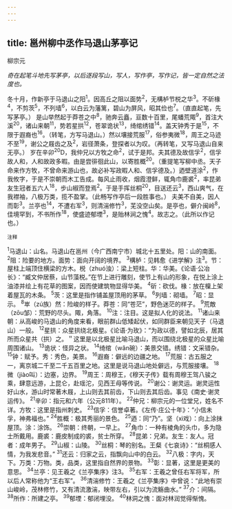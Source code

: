 ```yaml
---
---
---
```

title: 邕州柳中丞作马退山茅亭记
---



柳宗元

*奇在起笔斗地先写茅亭，以后逐段写山，写人，写作亭，写作记，皆一定自然之法度也。*

冬十月，作新亭于马退山之阳<sup>1</sup>。因高丘之阻以面势<sup>2</sup>，无構栌节棁之华<sup>3</sup>。不斫椽<sup>4</sup>，不剪茨<sup>5</sup>，不列墙<sup>6</sup>，以白云为藩篱，碧山为屏风，昭其俭也<sup>7</sup>。（直直起笔，先写茅亭。）
是山举然起于莽苍之中<sup>8</sup>，驰奔云矗，亘数十百里，尾蟠荒陬<sup>9</sup>，首注大溪<sup>20</sup>，诸山来朝<sup>11</sup>，势若星拱<sup>12</sup>，苍翠诡状<sup>13</sup>，绮绾绣错<sup>14</sup>。盖天钟秀于是<sup>15</sup>，不限于遐裔也<sup>16</sup>。（转笔，方写马退山。）然以壤接荒服<sup>17</sup>，俗参夷微<sup>18</sup>，周王之马迹不至<sup>19</sup>，谢公之屐齿之及<sup>2</sup>，岩径萧条，登探者以为叹。（再转笔，又写马退山自来无亭。）
岁在辛卯<sup>20</sup>D，我仲兄以方牧之命<sup>2</sup>，试于是邦。夫其德及故信孚<sup>2</sup>，信孚故人和，人和故政多暇。由是尝徘徊此山，以寄胜概<sup>20</sup>。（重提笔写柳中丞。天子命来作方牧，不曾命来游山也，故必补写政暇人和、信孚德及。）迺壁道涂<sup>2</sup>，作我攸字，于是不崇朝而木工告成。每风止雨收，烟霞澄鲜，辄角巾鹿裘<sup>2</sup>，率昆弟友生冠者五六人<sup>18</sup>，步山椒而登焉<sup>2</sup>。于是手挥丝桐<sup>20</sup>，目送还云<sup>3</sup>，西山爽气，在我襟袖，八极万类，揽不盈掌。（此畅写作亭后一段胜事也。）
夫美不自美，因人而彰<sup>3</sup>。兰亭也<sup>14</sup>，不遭右军<sup>3</sup>，则清湍修竹<sup>3</sup>，芜没空山矣。是亭也，僻介闽岭<sup>8</sup>，佳境罕到，不书所作<sup>18</sup>，使盛迹郁堙<sup>3</sup>，是贻林涧之愧<sup>4</sup>。故志之。（此所以作记也。）

<sup>注释</sup>

<sup>1</sup>马退山：山名。马退山在邕州（今广西南宁市）城北十五里处。阳：山的南面。
<sup>2</sup>阻：险要的地方。面势：面向开阔的境界。
<sup>3</sup>構栌：见韩愈《进学解》注<sup>3</sup>。节：屋柱上端顶住横梁的方木。棁（zhuó浊）：梁上短柱。华：华美。《论语·公冶长》：“臧文仲居蔡，山节藻棁。”在节上进行雕刻，使节上有山的形象，在悦上涂上油漆并绘上有花草的图案，因而使建筑物显得华美。
<sup>4</sup>斫：砍伐。椽：放在檁上架着屋瓦的木条。
<sup>5</sup>茨：这里是指作铺盖屋顶用的茅草。
<sup>6</sup>列墙：砌墙。
<sup>7</sup>昭：显示。
<sup>8</sup>崒（zú族）然：险峻的样子。莽苍：同“苍茫”，野色迷茫的样子。
<sup>9</sup>荒敵（zōu邹）：荒野的尽头。陬，角落。
<sup>10</sup>注：注目。这是拟人化的说法。
<sup>11</sup>诸山来朝：从高峻的马退山的角度来看，眼前群山低矮起伏，如同群臣来朝见天子（马退山）一般。
<sup>12</sup>星拱：众星拱绕北极星。《论语·为玫》：“为政以德，譬如北辰，居其所而众星共（拱）之。＂这里是以北极星比喻马退山，而以围绕北极星的众星比喻周围诸山。
<sup>13</sup>诡状：怪异之状。
<sup>14</sup>绮绾（wǎn碗）：美景交错。绣错：文采错杂。
<sup>15</sup>钟：赋予。秀：秀色，美景。
<sup>16</sup>遐裔：僻远的边疆之地。
<sup>17</sup>荒服：古五服之一，离京城二千至二千五百里之地。这里是说马退山地处僻远，与荒服接壤。
<sup>18</sup>微（jiào叫）：边塞，边界。
<sup>19</sup>周王：周穆王，《穆天子传》载有周穆王驾八骏之乘，肆意远游，上昆仑，赴瑶沱，见西王母等传说。
<sup>20</sup>谢公：谢灵运。谢灵运性好山水，游山时常著木屐，上山则去其前齿，下山则去其后齿。事见《南史·谢灵运传》。
<sup>21</sup>辛卯：指元和六年（公元811年）。
<sup>22</sup>仲兄：柳宗元的一位堂兄，姓名不详。方牧：这里是指州刺史。
<sup>23</sup>信孚：信誉卓著。《左传·庄公十年》：“小信未孚，神弗福也。”
<sup>24</sup>胜概：极其秀丽的景色。
<sup>25</sup>迺：同“乃”。坚（xì戏）：向上涂抹屋顶。涂：涂饰。
<sup>26</sup>崇朝：终朝，一早上。
<sup>27</sup>角巾：一种有棱角的头巾，多为隐士所戴用。鹿裘：鹿皮制成的裘，贫士所穿。
<sup>28</sup>昆弟：兄弟。友生：友人。冠者：成年男子。
<sup>29</sup>山椒：山陵。
<sup>30</sup>丝桐：琴的别名。王粲《七哀诗》：“丝桐感人情，为我发悲音。”
<sup>31</sup>还云：归家之云，指飘向山中的白云。
<sup>32</sup>八极：字内，天下。万类：万物。类，品类，这里指自然界的景物。
<sup>33</sup>彰：显著，这里是更美的意思。
<sup>34</sup>兰亭：见王羲之《兰亭集序》注3。
<sup>35</sup>右军：王羲之曾任右军将军，所以后人常称他为“王右军”。
<sup>36</sup>清湍修竹：王羲之《兰亭集序》中曾说：“此地有崇山峻岭，茂林修竹，又有清流激湍，映带左右，引以为流觞曲水。”
<sup>37</sup>介：间隔。
<sup>38</sup>所作：所建之亭。
<sup>39</sup>郁堙：郁闭埋没。
<sup>40</sup>林洞之愧：面对林润觉得惭愧。
